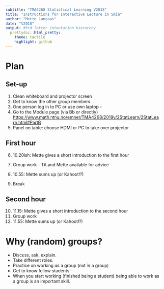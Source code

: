 ```yaml
---
subtitle: "TMA4268 Statistical Learning V2018"
title: "Instructions for Interactive Lecture in Smia"
author: "Mette Langaas"
date: "V2018"
output: #3rd letter intentation hierarchy
  prettydoc::html_pretty:
    theme: tactile
    highlight: github
---
```


# Plan 

## Set-up
1. Clean whiteboard and projector screen
2. Get to know the other group members
3. One person log in to PC or use own laptop - 
4. Go to the Module page (via Bb or directly) <https://www.math.ntnu.no/emner/TMA4268/2018v/2StatLearn/2StatLearn.html#PartB>
5. Panel on table: choose HDMI or PC to take over projector

## First hour

6. 10.20ish: Mette gives a short introduction to the first hour
7. Group work - TA and Mette available for advice
8. 10.55: Mette sums up (or Kahoot!?)

9. Break

## Second hour

10. 11.15: Mette gives a short introduction to the second hour
11. Group work
12. 11.55: Mette sums up  (or Kahoot!?)

# Why (random) groups?

* Discuss, ask, explain.
* Take different roles.
* Practice on working _as_ a group (not _in_ a group)
* Get to know fellow students
* When you start working (finished being a student) being able to work as a group is an important skill.